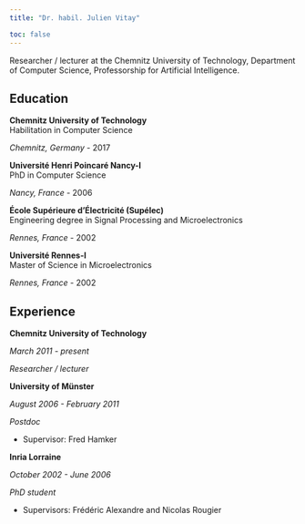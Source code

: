```yaml
---
title: "Dr. habil. Julien Vitay"

toc: false
---
```


Researcher / lecturer at the Chemnitz University of Technology, Department of Computer Science, Professorship for Artificial Intelligence.


## Education

::: {.d-flex .justify-content-between}
::: {}
**Chemnitz University of Technology**  
Habilitation in Computer Science
:::
::: {.text-end}
*Chemnitz, Germany* - 2017
:::
:::

::: {.d-flex .justify-content-between}
::: {}
**Université Henri Poincaré Nancy-I**  
PhD in Computer Science
:::
::: {.text-end}
*Nancy, France* - 2006
:::
:::

::: {.d-flex .justify-content-between}
::: {}
**École Supérieure d'Électricité (Supélec)**  
Engineering degree in Signal Processing and Microelectronics
:::
::: {.text-end}
*Rennes, France* - 2002
:::
:::

::: {.d-flex .justify-content-between}
::: {}
**Université Rennes-I**  
Master of Science in Microelectronics
:::
::: {.text-end}
*Rennes, France* - 2002
:::
:::

## Experience

::: {.d-flex .justify-content-between}
::: {}
**Chemnitz University of Technology**  
:::
::: {.text-end}
*March 2011 - present*
:::
:::
*Researcher / lecturer*

::: {.d-flex .justify-content-between}
::: {}
**University of Münster**  
:::
::: {.text-end}
*August 2006 - February 2011*
:::
:::
*Postdoc*

- Supervisor: Fred Hamker


::: {.d-flex .justify-content-between}
::: {}
**Inria Lorraine**  
:::
::: {.text-end}
*October 2002 - June 2006*
:::
:::
*PhD student*

- Supervisors: Frédéric Alexandre and Nicolas Rougier
